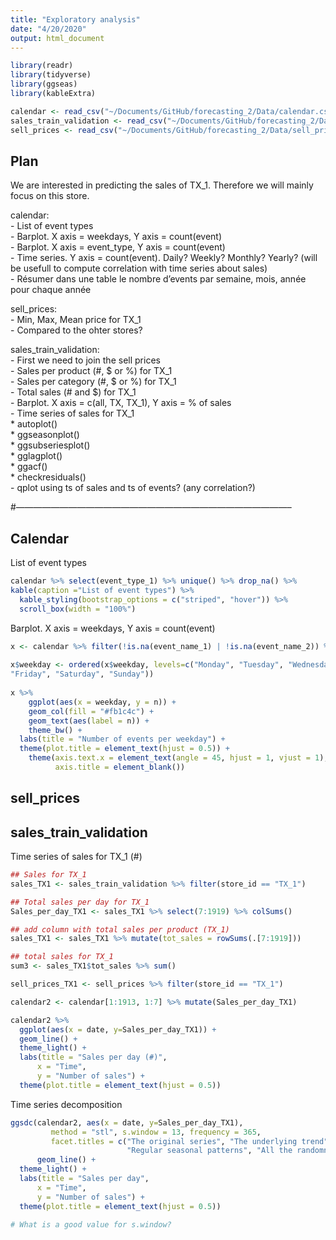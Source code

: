 ```yaml
---
title: "Exploratory analysis"
date: "4/20/2020"
output: html_document
---
```


```r
library(readr)
library(tidyverse)
library(ggseas)
library(kableExtra)
```


```r
calendar <- read_csv("~/Documents/GitHub/forecasting_2/Data/calendar.csv")
sales_train_validation <- read_csv("~/Documents/GitHub/forecasting_2/Data/sales_train_validation.csv")
sell_prices <- read_csv("~/Documents/GitHub/forecasting_2/Data/sell_prices.csv")
```

## Plan
We are interested in predicting the sales of TX_1. Therefore we will mainly focus on this store.   

calendar:   
- List of event types   
- Barplot. X axis = weekdays, Y axis = count(event)   
- Barplot. X axis = event_type, Y axis = count(event)   
- Time series. Y axis = count(event). Daily? Weekly? Monthly? Yearly? (will be usefull to compute correlation with time series about sales)    
- Résumer dans une table le nombre d'events par semaine, mois, année pour chaque année   

sell_prices:   
- Min, Max, Mean price for TX_1   
- Compared to the ohter stores?   

sales_train_validation:   
- First we need to join the sell prices   
- Sales per product (#, $ or %) for TX_1   
- Sales per category (#, $ or %) for TX_1   
- Total sales (# and $) for TX_1   
- Barplot. X axis = c(all, TX, TX_1), Y axis = % of sales   
- Time series of sales for TX_1   
* autoplot()   
* ggseasonplot()   
* ggsubseriesplot()   
* gglagplot()   
* ggacf()   
* checkresiduals()   
- qplot using ts of sales and ts of events? (any correlation?)   

#-----------------------------------------------------------------------------------------------

## Calendar

List of event types
```r
calendar %>% select(event_type_1) %>% unique() %>% drop_na() %>%
kable(caption ="List of event types") %>% 
  kable_styling(bootstrap_options = c("striped", "hover")) %>%
  scroll_box(width = "100%") 
```

Barplot. X axis = weekdays, Y axis = count(event)   
```r
x <- calendar %>% filter(!is.na(event_name_1) | !is.na(event_name_2)) %>% group_by(weekday) %>% count()
  
x$weekday <- ordered(x$weekday, levels=c("Monday", "Tuesday", "Wednesday", "Thursday", 
"Friday", "Saturday", "Sunday"))
  
x %>%  
    ggplot(aes(x = weekday, y = n)) +
    geom_col(fill = "#fb1c4c") +
    geom_text(aes(label = n)) +
    theme_bw() +
  labs(title = "Number of events per weekday") +
  theme(plot.title = element_text(hjust = 0.5)) +
    theme(axis.text.x = element_text(angle = 45, hjust = 1, vjust = 1),
          axis.title = element_blank())
```

## sell_prices





## sales_train_validation

Time series of sales for TX_1 (#)   
```r
## Sales for TX_1
sales_TX1 <- sales_train_validation %>% filter(store_id == "TX_1")

## Total sales per day for TX_1
Sales_per_day_TX1 <- sales_TX1 %>% select(7:1919) %>% colSums()

## add column with total sales per product (TX_1)
sales_TX1 <- sales_TX1 %>% mutate(tot_sales = rowSums(.[7:1919])) 

## total sales for TX_1
sum3 <- sales_TX1$tot_sales %>% sum()

sell_prices_TX1 <- sell_prices %>% filter(store_id == "TX_1")

calendar2 <- calendar[1:1913, 1:7] %>% mutate(Sales_per_day_TX1)

calendar2 %>% 
  ggplot(aes(x = date, y=Sales_per_day_TX1)) +
  geom_line() +
  theme_light() +
  labs(title = "Sales per day (#)",
      x = "Time",
      y = "Number of sales") +
  theme(plot.title = element_text(hjust = 0.5))
```


Time series decomposition   
```r
ggsdc(calendar2, aes(x = date, y=Sales_per_day_TX1),
         method = "stl", s.window = 13, frequency = 365,
         facet.titles = c("The original series", "The underlying trend", 
                          "Regular seasonal patterns", "All the randomness left")) +
      geom_line() +
  theme_light() +
  labs(title = "Sales per day",
      x = "Time",
      y = "Number of sales") +
  theme(plot.title = element_text(hjust = 0.5))

# What is a good value for s.window?
```

